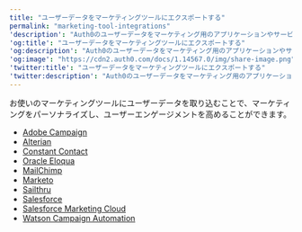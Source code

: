 ---
title: "ユーザーデータをマーケティングツールにエクスポートする"
permalink: "marketing-tool-integrations"
'description': "Auth0のユーザーデータをマーケティング用のアプリケーションやサービスにエクスポートする方法を説明します。"
'og:title': "ユーザーデータをマーケティングツールにエクスポートする"
'og:description': "Auth0のユーザーデータをマーケティング用のアプリケーションやサービスにエクスポートする方法を説明します。"
'og:image': "https://cdn2.auth0.com/docs/1.14567.0/img/share-image.png"
'twitter:title': "ユーザーデータをマーケティングツールにエクスポートする"
'twitter:description': "Auth0のユーザーデータをマーケティング用のアプリケーションやサービスにエクスポートする方法を説明します。"
---

お使いのマーケティングツールにユーザーデータを取り込むことで、マーケティングをパーソナライズし、ユーザーエンゲージメントを高めることができます。

* [Adobe Campaign](/docs/ja-jp/customize/integrations/marketing-tool-integrations/adobe-campaign)
* [Alterian](/docs/ja-jp/customize/integrations/marketing-tool-integrations/alterian)
* [Constant Contact](/docs/ja-jp/customize/integrations/marketing-tool-integrations/constant-contact)
* [Oracle Eloqua](/docs/ja-jp/customize/integrations/marketing-tool-integrations/eloqua)
* [MailChimp](/docs/ja-jp/customize/integrations/marketing-tool-integrations/mailchimp)
* [Marketo](/docs/ja-jp/customize/integrations/marketing-tool-integrations/marketo)
* [Sailthru](/docs/ja-jp/customize/integrations/marketing-tool-integrations/sailthru)
* [Salesforce](/docs/ja-jp/customize/integrations/marketing-tool-integrations/export-user-data-salesforce)
* [Salesforce Marketing Cloud](/docs/ja-jp/customize/integrations/marketing-tool-integrations/salesforce-marketing-cloud)
* [Watson Campaign Automation](/docs/ja-jp/customize/integrations/marketing-tool-integrations/watson-campaign-automation)